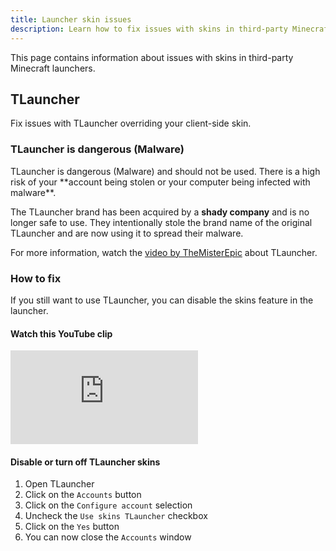```yaml
---
title: Launcher skin issues
description: Learn how to fix issues with skins in third-party Minecraft launchers.
---
```



This page contains information about issues with skins in third-party Minecraft launchers.

## TLauncher

Fix issues with TLauncher overriding your client-side skin.

### TLauncher is dangerous (Malware)

<Callout type="error" emoji="💣">
  TLauncher is dangerous (Malware) and should not be used.
  There is a high risk of your **account being stolen or your computer being infected with malware**.

The TLauncher brand has been acquired by a **shady company** and is no longer safe to use.
They intentionally stole the brand name of the original TLauncher and are now using it to spread their malware.

For more information, watch the [video by TheMisterEpic](https://www.youtube.com/watch?v=SBTH9n6lz9o) about
TLauncher.

</Callout>

### How to fix

If you still want to use TLauncher, you can disable the skins feature in the launcher.

#### Watch this YouTube clip

<iframe
  src="https://www.youtube.com/embed/fvXggVnLVMs?start=50"
  title="DISABLE OR TURN OFF TLAUNCHER SKINS"
  frameBorder="0"
  className="w-full aspect-video mt-4"
  allow="accelerometer; autoplay; clipboard-write; encrypted-media; gyroscope; picture-in-picture; web-share"
  allowFullScreen
></iframe>

#### Disable or turn off TLauncher skins

1. Open TLauncher
2. Click on the `Accounts` button
3. Click on the `Configure account` selection
4. Uncheck the `Use skins TLauncher` checkbox
5. Click on the `Yes` button
6. You can now close the `Accounts` window
